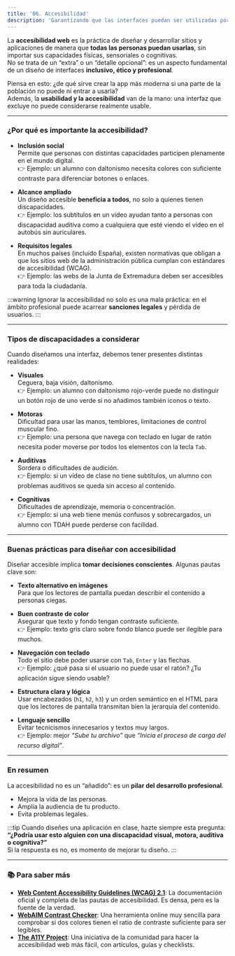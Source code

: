 ```yaml
---
title: '06. Accesibilidad'
description: 'Garantizando que las interfaces puedan ser utilizadas por todas las personas, independientemente de sus capacidades.'
---
```


La **accesibilidad web** es la práctica de diseñar y desarrollar sitios y aplicaciones de manera que **todas las personas puedan usarlas**, sin importar sus capacidades físicas, sensoriales o cognitivas.  
No se trata de un “extra” o un “detalle opcional”: es un aspecto fundamental de un diseño de interfaces **inclusivo, ético y profesional**.

Piensa en esto: ¿de qué sirve crear la app más moderna si una parte de la población no puede ni entrar a usarla?  
Además, la **usabilidad y la accesibilidad** van de la mano: una interfaz que excluye no puede considerarse realmente usable.

---

### ¿Por qué es importante la accesibilidad?

- **Inclusión social**  
  Permite que personas con distintas capacidades participen plenamente en el mundo digital.  
  👉 Ejemplo: un alumno con daltonismo necesita colores con suficiente contraste para diferenciar botones o enlaces.

- **Alcance ampliado**  
  Un diseño accesible **beneficia a todos**, no solo a quienes tienen discapacidades.  
  👉 Ejemplo: los subtítulos en un vídeo ayudan tanto a personas con discapacidad auditiva como a cualquiera que esté viendo el vídeo en el autobús sin auriculares.

- **Requisitos legales**  
  En muchos países (incluido España), existen normativas que obligan a que los sitios web de la administración pública cumplan con estándares de accesibilidad (WCAG).  
  👉 Ejemplo: las webs de la Junta de Extremadura deben ser accesibles para toda la ciudadanía.

:::warning
Ignorar la accesibilidad no solo es una mala práctica: en el ámbito profesional puede acarrear **sanciones legales** y pérdida de usuarios.
:::

---

### Tipos de discapacidades a considerar

Cuando diseñamos una interfaz, debemos tener presentes distintas realidades:

- **Visuales**  
  Ceguera, baja visión, daltonismo.  
  👉 Ejemplo: un alumno con daltonismo rojo-verde puede no distinguir un botón rojo de uno verde si no añadimos también iconos o texto.

- **Motoras**  
  Dificultad para usar las manos, temblores, limitaciones de control muscular fino.  
  👉 Ejemplo: una persona que navega con teclado en lugar de ratón necesita poder moverse por todos los elementos con la tecla `Tab`.

- **Auditivas**  
  Sordera o dificultades de audición.  
  👉 Ejemplo: si un vídeo de clase no tiene subtítulos, un alumno con problemas auditivos se queda sin acceso al contenido.

- **Cognitivas**  
  Dificultades de aprendizaje, memoria o concentración.  
  👉 Ejemplo: si una web tiene menús confusos y sobrecargados, un alumno con TDAH puede perderse con facilidad.

---

### Buenas prácticas para diseñar con accesibilidad

Diseñar accesible implica **tomar decisiones conscientes**. Algunas pautas clave son:

- **Texto alternativo en imágenes**  
  Para que los lectores de pantalla puedan describir el contenido a personas ciegas.

- **Buen contraste de color**  
  Asegurar que texto y fondo tengan contraste suficiente.  
  👉 Ejemplo: texto gris claro sobre fondo blanco puede ser ilegible para muchos.

- **Navegación con teclado**  
  Todo el sitio debe poder usarse con `Tab`, `Enter` y las flechas.  
  👉 Ejemplo: ¿qué pasa si el usuario no puede usar el ratón? ¿Tu aplicación sigue siendo usable?

- **Estructura clara y lógica**  
  Usar encabezados (`h1`, `h2`, `h3`) y un orden semántico en el HTML para que los lectores de pantalla transmitan bien la jerarquía del contenido.

- **Lenguaje sencillo**  
  Evitar tecnicismos innecesarios y textos muy largos.  
  👉 Ejemplo: mejor *“Sube tu archivo”* que *“Inicia el proceso de carga del recurso digital”*.

---

### En resumen

La accesibilidad no es un “añadido”: es un **pilar del desarrollo profesional**.  
- Mejora la vida de las personas.  
- Amplía la audiencia de tu producto.  
- Evita problemas legales.  

:::tip
Cuando diseñes una aplicación en clase, hazte siempre esta pregunta:  
**“¿Podría usar esto alguien con una discapacidad visual, motora, auditiva o cognitiva?”**  
Si la respuesta es no, es momento de mejorar tu diseño.
:::

---

### 📚 Para saber más

-   **[Web Content Accessibility Guidelines (WCAG) 2.1](https://www.w3.org/TR/WCAG21/)**: La documentación oficial y completa de las pautas de accesibilidad. Es densa, pero es la fuente de la verdad.
-   **[WebAIM Contrast Checker](https://webaim.org/resources/contrastchecker/)**: Una herramienta online muy sencilla para comprobar si dos colores tienen el ratio de contraste suficiente para ser legibles.
-   **[The A11Y Project](https://www.a11yproject.com/)**: Una iniciativa de la comunidad para hacer la accesibilidad web más fácil, con artículos, guías y checklists.
